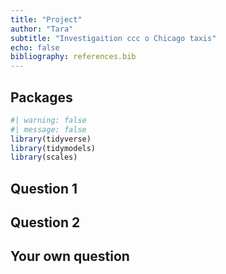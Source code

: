 ```yaml
---
title: "Project"
author: "Tara"
subtitle: "Investigaition ccc o Chicago taxis"
echo: false
bibliography: references.bib
---
```


## Packages

```r
#| warning: false
#| message: false
library(tidyverse)
library(tidymodels)
library(scales)
```

## Question 1

## Question 2

## Your own question
